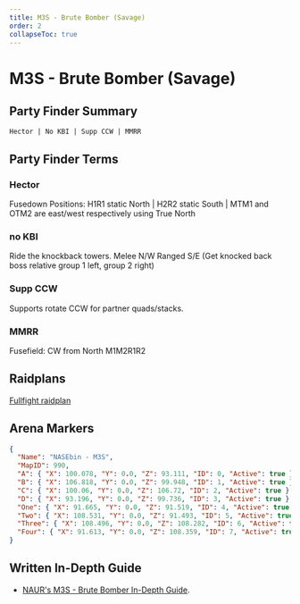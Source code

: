 ```yaml
---
title: M3S - Brute Bomber (Savage)
order: 2
collapseToc: true
---
```


# M3S - Brute Bomber (Savage)
<Banner src="/images/thumbnails/savage/aac_lhw/m3s.avif" alt="Brute Bomber (Savage)" />

## Party Finder Summary

```
Hector | No KBI | Supp CCW | MMRR
```

## Party Finder Terms

### Hector

Fusedown Positions: H1R1 static North | H2R2 static South | MTM1 and OTM2 are east/west respectively using True North

### no KBI

Ride the knockback towers. Melee N/W Ranged S/E (Get knocked back boss relative group 1 left, group 2 right)

### Supp CCW

Supports rotate CCW for partner quads/stacks.

### MMRR

Fusefield: CW from North M1M2R1R2

## Raidplans

[Fullfight raidplan](https://raidplan.io/plan/RA356IAfPAKoPqJL)

## Arena Markers

```json
{
  "Name": "NASEbin - M3S",
  "MapID": 990,
  "A": { "X": 100.078, "Y": 0.0, "Z": 93.111, "ID": 0, "Active": true },
  "B": { "X": 106.818, "Y": 0.0, "Z": 99.948, "ID": 1, "Active": true },
  "C": { "X": 100.06, "Y": 0.0, "Z": 106.72, "ID": 2, "Active": true },
  "D": { "X": 93.196, "Y": 0.0, "Z": 99.736, "ID": 3, "Active": true },
  "One": { "X": 91.665, "Y": 0.0, "Z": 91.519, "ID": 4, "Active": true },
  "Two": { "X": 108.531, "Y": 0.0, "Z": 91.493, "ID": 5, "Active": true },
  "Three": { "X": 108.496, "Y": 0.0, "Z": 108.282, "ID": 6, "Active": true },
  "Four": { "X": 91.613, "Y": 0.0, "Z": 108.359, "ID": 7, "Active": true }
}
```

## Written In-Depth Guide

- [NAUR's M3S - Brute Bomber In-Depth Guide](/savage/m3s/guide).
